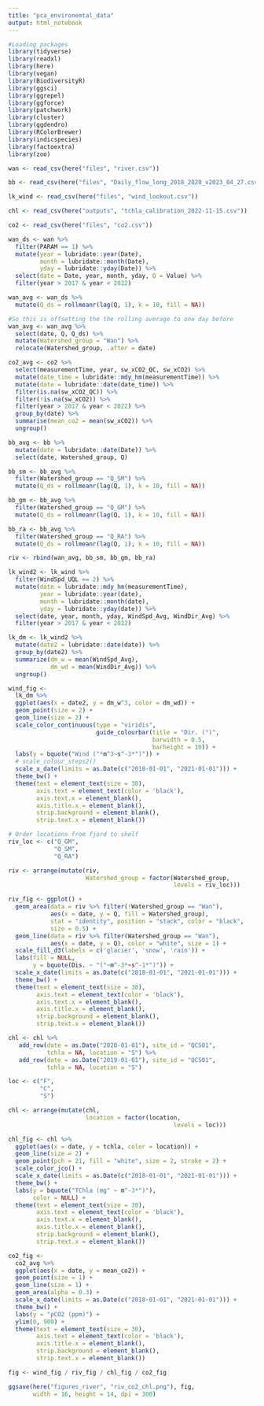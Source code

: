```yaml
---
title: "pca_environemtal_data"
output: html_notebook
---
```


```r
#Loading packages
library(tidyverse)
library(readxl)
library(here)
library(vegan)
library(BiodiversityR)
library(ggsci)
library(ggrepel)
library(ggforce)
library(patchwork)
library(cluster)
library(ggdendro)
library(RColorBrewer)
library(indicspecies)
library(factoextra)
library(zoo)
```

```r
wan <- read_csv(here("files", "river.csv")) 

bb <- read_csv(here("files", "Daily_flow_long_2018_2020_v2023_04_27.csv"))

lk_wind <- read_csv(here("files", "wind_lookout.csv"))

chl <- read_csv(here("outputs", "tchla_calibration_2022-11-15.csv"))

co2 <- read_csv(here("files", "co2.csv"))
```

```r
wan_ds <- wan %>%
  filter(PARAM == 1) %>% 
  mutate(year = lubridate::year(Date),
         month = lubridate::month(Date),
         yday = lubridate::yday(Date)) %>% 
  select(date = Date, year, month, yday, Q = Value) %>% 
  filter(year > 2017 & year < 2022)

wan_avg <- wan_ds %>%
  mutate(Q_ds = rollmeanr(lag(Q, 1), k = 10, fill = NA))

#So this is offsetting the the rolling average to one day before
wan_avg <- wan_avg %>% 
  select(date, Q, Q_ds) %>% 
  mutate(Watershed_group = "Wan") %>% 
  relocate(Watershed_group, .after = date)
```

```r
co2_avg <- co2 %>%
  select(measurementTime, year, sw_xCO2_QC, sw_xCO2) %>% 
  mutate(date_time = lubridate::mdy_hm(measurementTime)) %>%
  mutate(date = lubridate::date(date_time)) %>% 
  filter(is.na(sw_xCO2_QC)) %>%
  filter(!is.na(sw_xCO2)) %>% 
  filter(year > 2017 & year < 2022) %>% 
  group_by(date) %>% 
  summarise(mean_co2 = mean(sw_xCO2)) %>%
  ungroup()
```

```r
bb_avg <- bb %>%
  mutate(date = lubridate::date(Date)) %>% 
  select(date, Watershed_group, Q)

bb_sm <- bb_avg %>% 
  filter(Watershed_group == "Q_SM") %>% 
  mutate(Q_ds = rollmeanr(lag(Q, 1), k = 10, fill = NA))

bb_gm <- bb_avg %>% 
  filter(Watershed_group == "Q_GM") %>% 
  mutate(Q_ds = rollmeanr(lag(Q, 1), k = 10, fill = NA))

bb_ra <- bb_avg %>% 
  filter(Watershed_group == "Q_RA") %>% 
  mutate(Q_ds = rollmeanr(lag(Q, 1), k = 10, fill = NA))
```

```r
riv <- rbind(wan_avg, bb_sm, bb_gm, bb_ra)
```

```r
lk_wind2 <- lk_wind %>%
  filter(WindSpd_UQL == 2) %>% 
  mutate(date = lubridate::mdy_hm(measurementTime),
         year = lubridate::year(date),
         month = lubridate::month(date),
         yday = lubridate::yday(date)) %>% 
  select(date, year, month, yday, WindSpd_Avg, WindDir_Avg) %>% 
  filter(year > 2017 & year < 2022)

lk_dm <- lk_wind2 %>% 
  mutate(date2 = lubridate::date(date)) %>% 
  group_by(date2) %>% 
  summarize(dm_w = mean(WindSpd_Avg),
            dm_wd = mean(WindDir_Avg)) %>% 
  ungroup() 
```

```r
wind_fig <-
  lk_dm %>% 
  ggplot(aes(x = date2, y = dm_w^3, color = dm_wd)) +
  geom_point(size = 2) +
  geom_line(size = 2) +
  scale_color_continuous(type = "viridis",
                         guide_colourbar(title = "Dir. (°)",
                                         barwidth = 0.5,
                                         barheight = 10)) +
  labs(y = bquote("Wind ("*m^3~s^-3*")")) +
  # scale_colour_steps2()
  scale_x_date(limits = as.Date(c("2018-01-01", "2021-01-01"))) +
  theme_bw() +
  theme(text = element_text(size = 30),
        axis.text = element_text(color = 'black'),
        axis.text.x = element_blank(),
        axis.title.x = element_blank(),
        strip.background = element_blank(),
        strip.text.x = element_blank())
```

```r
# Order locations from fjord to shelf
riv_loc <- c("Q_GM",
             "Q_SM",
             "Q_RA")

riv <- arrange(mutate(riv, 
                      Watershed_group = factor(Watershed_group,
                                               levels = riv_loc)))

riv_fig <- ggplot() +
  geom_area(data = riv %>% filter(!Watershed_group == "Wan"),
            aes(x = date, y = Q, fill = Watershed_group),
            stat = "identity", position = "stack", color = "black", 
            size = 0.5) +
  geom_line(data = riv %>% filter(Watershed_group == "Wan"),
            aes(x = date, y = Q), color = "white", size = 1) +
  scale_fill_d3(labels = c('glacier', 'snow', 'rain')) +
  labs(fill = NULL,
       y = bquote(Dis. ~ "("~m^-3*~s^-1*")")) +
  scale_x_date(limits = as.Date(c("2018-01-01", "2021-01-01"))) +
  theme_bw() +
  theme(text = element_text(size = 30),
        axis.text = element_text(color = 'black'),
        axis.text.x = element_blank(),
        axis.title.x = element_blank(),
        strip.background = element_blank(),
        strip.text.x = element_blank())
```

```r
chl <- chl %>% 
   add_row(date = as.Date("2020-01-01"), site_id = "QCS01",
           tchla = NA, location = "S") %>% 
   add_row(date = as.Date("2019-01-01"), site_id = "QCS01",
           tchla = NA, location = "S")

loc <- c("F",
         "C",
         "S")

chl <- arrange(mutate(chl, 
                      location = factor(location,
                                               levels = loc)))

chl_fig <- chl %>% 
  ggplot(aes(x = date, y = tchla, color = location)) +
  geom_line(size = 2) +
  geom_point(pch = 21, fill = "white", size = 2, stroke = 2) +
  scale_color_jco() +
  scale_x_date(limits = as.Date(c("2018-01-01", "2021-01-01"))) +
  theme_bw() +
  labs(y = bquote("TChla (mg" ~ m^-3*")"),
       color = NULL) +
  theme(text = element_text(size = 30),
        axis.text = element_text(color = 'black'),
        axis.text.x = element_blank(),
        axis.title.x = element_blank(),
        strip.background = element_blank(),
        strip.text.x = element_blank())
```

```r
co2_fig <-
  co2_avg %>% 
  ggplot(aes(x = date, y = mean_co2)) +
  geom_point(size = 1) +
  geom_line(size = 1) +
  geom_area(alpha = 0.3) +
  scale_x_date(limits = as.Date(c("2018-01-01", "2021-01-01"))) +
  theme_bw() +
  labs(y = "ρCO2 (ppm)") +
  ylim(0, 900) +
  theme(text = element_text(size = 30),
        axis.text = element_text(color = 'black'),
        axis.title.x = element_blank(),
        strip.background = element_blank(),
        strip.text.x = element_blank())
```

```r
fig <- wind_fig / riv_fig / chl_fig / co2_fig

ggsave(here("figures_river", "riv_co2_chl.png"), fig,
       width = 16, height = 14, dpi = 300)
```

